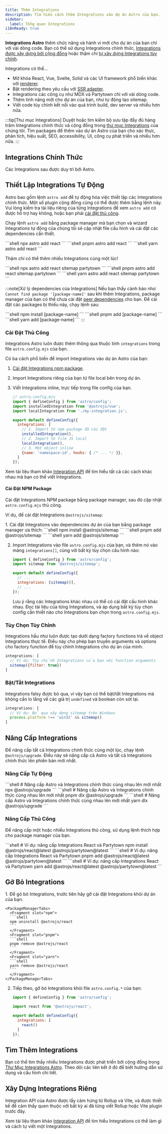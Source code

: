 ```yaml
---
title: Thêm Integrations
description: Tìm hiểu cách thêm Integrations vào dự án Astro của bạn.
sidebar:
  label: Tổng quan Integrations
i18nReady: true
---
```



**Integrations Astro** thêm chức năng và hành vi mới cho dự án của bạn chỉ với vài dòng code. Bạn có thể sử dụng Integrations chính thức, [Integrations được xây dựng bởi cộng đồng](#tìm-thêm-tích-hợp) hoặc thậm chí [tự xây dựng Integrations tùy chỉnh](#xây-dựng-tích-hợp-riêng).

Integrations có thể…

- Mở khóa React, Vue, Svelte, Solid và các UI framework phổ biến khác với [renderer](/en/guides/framework-components/).
- Bật rendering theo yêu cầu với [SSR adapter](/en/guides/on-demand-rendering/).
- Integrations các công cụ như MDX và Partytown chỉ với vài dòng code.
- Thêm tính năng mới cho dự án của bạn, như tự động tạo sitemap.
- Viết code tùy chỉnh kết nối vào quá trình build, dev server và nhiều hơn nữa.

:::tip[Thư mục Integrations]
Duyệt hoặc tìm kiếm bộ sưu tập đầy đủ hàng trăm Integrations chính thức và cộng đồng trong [thư mục Integrations](https://astro.build/integrations/) của chúng tôi. Tìm packages để thêm vào dự án Astro của bạn cho xác thực, phân tích, hiệu suất, SEO, accessibility, UI, công cụ phát triển và nhiều hơn nữa.
:::

## Integrations Chính Thức

Các Integrations sau được duy trì bởi Astro.

<IntegrationsNav />

## Thiết Lập Integrations Tự Động

Astro bao gồm lệnh `astro add` để tự động hóa việc thiết lập các Integrations chính thức. Một số plugin cộng đồng cũng có thể được thêm bằng lệnh này. Vui lòng kiểm tra tài liệu riêng của từng Integrations để xem `astro add` có được hỗ trợ hay không, hoặc bạn phải [cài đặt thủ công](#cài-đặt-thủ-công).

Chạy lệnh `astro add` bằng package manager mà bạn chọn và wizard Integrations tự động của chúng tôi sẽ cập nhật file cấu hình và cài đặt các dependencies cần thiết.

<PackageManagerTabs>
  <Fragment slot="npm">
  ```shell
  npx astro add react
  ```
  </Fragment>
  <Fragment slot="pnpm">
  ```shell
  pnpm astro add react
  ```
  </Fragment>
  <Fragment slot="yarn">
  ```shell
  yarn astro add react
  ```
  </Fragment>
</PackageManagerTabs>

Thậm chí có thể thêm nhiều Integrations cùng một lúc!

<PackageManagerTabs>
  <Fragment slot="npm">
  ```shell
  npx astro add react sitemap partytown
  ```
  </Fragment>
  <Fragment slot="pnpm">
  ```shell
  pnpm astro add react sitemap partytown
  ```
  </Fragment>
  <Fragment slot="yarn">
  ```shell
  yarn astro add react sitemap partytown
  ```
  </Fragment>
</PackageManagerTabs>

:::note[Xử lý dependencies của Integrations]
Nếu bạn thấy cảnh báo như `Cannot find package '[package-name]'` sau khi thêm Integrations, package manager của bạn có thể chưa cài đặt [peer dependencies](https://nodejs.org/en/blog/npm/peer-dependencies/) cho bạn. Để cài đặt các packages bị thiếu này, chạy lệnh sau:

<PackageManagerTabs>
  <Fragment slot="npm">
  ```shell
  npm install [package-name]
  ```
  </Fragment>
  <Fragment slot="pnpm">
  ```shell
  pnpm add [package-name]
  ```
  </Fragment>
  <Fragment slot="yarn">
  ```shell
  yarn add [package-name]
  ```
  </Fragment>
</PackageManagerTabs>
:::

### Cài Đặt Thủ Công

Integrations Astro luôn được thêm thông qua thuộc tính `integrations` trong file `astro.config.mjs` của bạn.

Có ba cách phổ biến để import Integrations vào dự án Astro của bạn:

1. [Cài đặt Integrations npm package](#cài-đặt-npm-package).
2. Import Integrations riêng của bạn từ file local bên trong dự án.
3. Viết Integrations inline, trực tiếp trong file config của bạn.

    ```js
    // astro.config.mjs
    import { defineConfig } from 'astro/config';
    import installedIntegration from '@astrojs/vue';
    import localIntegration from './my-integration.js';

    export default defineConfig({
      integrations: [
        // 1. Import từ npm package đã cài đặt
        installedIntegration(),
        // 2. Import từ file JS local
        localIntegration(),
        // 3. Một object inline
        {name: 'namespace:id', hooks: { /* ... */ }},
      ]
    });
    ```

Xem tài liệu tham khảo [Integration API](/en/reference/integrations-reference/) để tìm hiểu tất cả các cách khác nhau mà bạn có thể viết Integrations.

#### Cài Đặt NPM Package

Cài đặt Integrations NPM package bằng package manager, sau đó cập nhật `astro.config.mjs` thủ công.

Ví dụ, để cài đặt Integrations `@astrojs/sitemap`:

<Steps>
1. Cài đặt Integrations vào dependencies dự án của bạn bằng package manager ưa thích:

   <PackageManagerTabs>
     <Fragment slot="npm">
     ```shell
     npm install @astrojs/sitemap
     ```
     </Fragment>
     <Fragment slot="pnpm">
     ```shell
     pnpm add @astrojs/sitemap
     ```
     </Fragment>
     <Fragment slot="yarn">
     ```shell
     yarn add @astrojs/sitemap
     ```
     </Fragment>
   </PackageManagerTabs>

2. Import Integrations vào file `astro.config.mjs` của bạn, và thêm nó vào mảng `integrations[]`, cùng với bất kỳ tùy chọn cấu hình nào:

    ```js title="astro.config.mjs" ins={2} ins="sitemap()"
    import { defineConfig } from 'astro/config';
    import sitemap from '@astrojs/sitemap';

    export default defineConfig({
      // ...
      integrations: [sitemap()],
      // ...
    });
    ```

    Lưu ý rằng các Integrations khác nhau có thể có cài đặt cấu hình khác nhau. Đọc tài liệu của từng Integrations, và áp dụng bất kỳ tùy chọn config cần thiết nào cho Integrations bạn chọn trong `astro.config.mjs`.
</Steps>

### Tùy Chọn Tùy Chỉnh

Integrations hầu như luôn được tạo dưới dạng factory functions trả về object Integrations thực tế. Điều này cho phép bạn truyền arguments và options cho factory function để tùy chỉnh Integrations cho dự án của mình.

```js
integrations: [
  // Ví dụ: Tùy chỉnh Integrations của bạn với function arguments
  sitemap({filter: true})
]
```

### Bật/Tắt Integrations

Integrations falsy được bỏ qua, vì vậy bạn có thể bật/tắt Integrations mà không cần lo lắng về các giá trị `undefined` và boolean còn sót lại.

```js
integrations: [
  // Ví dụ: Bỏ qua xây dựng sitemap trên Windows
  process.platform !== 'win32' && sitemap()
]
```

## Nâng Cấp Integrations

Để nâng cấp tất cả Integrations chính thức cùng một lúc, chạy lệnh `@astrojs/upgrade`. Điều này sẽ nâng cấp cả Astro và tất cả Integrations chính thức lên phiên bản mới nhất.

### Nâng Cấp Tự Động

<PackageManagerTabs>
  <Fragment slot="npm">
  ```shell
  # Nâng cấp Astro và Integrations chính thức cùng nhau lên mới nhất
  npx @astrojs/upgrade
  ```
  </Fragment>
  <Fragment slot="pnpm">
  ```shell
  # Nâng cấp Astro và Integrations chính thức cùng nhau lên mới nhất
  pnpm dlx @astrojs/upgrade
  ```
  </Fragment>
  <Fragment slot="yarn">
  ```shell
  # Nâng cấp Astro và Integrations chính thức cùng nhau lên mới nhất
  yarn dlx @astrojs/upgrade
  ```
  </Fragment>
</PackageManagerTabs>

### Nâng Cấp Thủ Công

Để nâng cấp một hoặc nhiều Integrations thủ công, sử dụng lệnh thích hợp cho package manager của bạn.

<PackageManagerTabs>
  <Fragment slot="npm">
  ```shell
  # Ví dụ: nâng cấp Integrations React và Partytown
  npm install @astrojs/react@latest @astrojs/partytown@latest
  ```
  </Fragment>
  <Fragment slot="pnpm">
  ```shell
  # Ví dụ: nâng cấp Integrations React và Partytown
  pnpm add @astrojs/react@latest @astrojs/partytown@latest
  ```
  </Fragment>
  <Fragment slot="yarn">
  ```shell
  # Ví dụ: nâng cấp Integrations React và Partytown
  yarn add @astrojs/react@latest @astrojs/partytown@latest
  ```
  </Fragment>
</PackageManagerTabs>

## Gỡ Bỏ Integrations

<Steps>
1. Để gỏ bỏ Integrations, trước tiên hãy gỡ cài đặt Integrations khỏi dự án của bạn.

    <PackageManagerTabs>
      <Fragment slot="npm">
      ```shell
      npm uninstall @astrojs/react
      ```
      </Fragment>
      <Fragment slot="pnpm">
      ```shell
      pnpm remove @astrojs/react
      ```
      </Fragment>
      <Fragment slot="yarn">
      ```shell
      yarn remove @astrojs/react
      ```
      </Fragment>
    </PackageManagerTabs>

2. Tiếp theo, gỡ bỏ Integrations khỏi file `astro.config.*` của bạn:

    ```js title="astro.config.mjs" del={3,7}
    import { defineConfig } from 'astro/config';

    import react from '@astrojs/react';

    export default defineConfig({
      integrations: [
        react()
      ]
    });
    ```
</Steps>

## Tìm Thêm Integrations

Bạn có thể tìm thấy nhiều Integrations được phát triển bởi cộng đồng trong [Thư Mục Integrations Astro](https://astro.build/integrations/). Theo dõi các liên kết ở đó để biết hướng dẫn sử dụng và cấu hình chi tiết.

## Xây Dựng Integrations Riêng

Integration API của Astro được lấy cảm hứng từ Rollup và Vite, và được thiết kế để cảm thấy quen thuộc với bất kỳ ai đã từng viết Rollup hoặc Vite plugin trước đây.

Xem tài liệu tham khảo [Integration API](/en/reference/integrations-reference/) để tìm hiểu Integrations có thể làm gì và cách tự viết một Integrations.